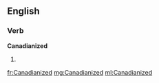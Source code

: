 ==English==

===Verb===
'''Canadianized'''

# {{past of|[[Canadianize]]}}

[[fr:Canadianized]]
[[mg:Canadianized]]
[[ml:Canadianized]]